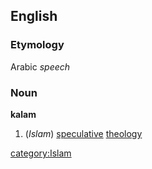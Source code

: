 ==English==
===Etymology===
Arabic ''speech''
===Noun===
'''kalam'''
#(''Islam'') [[speculative]] [[theology]]
[[category:Islam]]